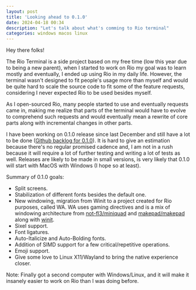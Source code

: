 ```yaml
---
layout: post
title: 'Looking ahead to 0.1.0'
date: 2024-04-18 00:34
description: "Let's talk about what's comming to Rio terminal"
categories: windows macos linux
---
```



Hey there folks!

The Rio Terminal is a side project based on my free time (low this year due to being a new parent), when I started to work on Rio my goal was to learn mostly and eventually, I ended up using Rio in my daily life. However, the terminal wasn't designed to fit people's usage more than myself and would be quite hard to scale the source code to fit some of the feature requests, considering I never expected Rio to be used besides myself.

As I open-sourced Rio, many people started to use and eventually requests came in, making me realize that parts of the terminal would have to evolve to comprehend such requests and would eventually mean a rewrite of core parts along with incremental changes in other parts.

I have been working on 0.1.0 release since last December and still have a lot to be done ([Github backlog for 0.1.0](https://github.com/users/raphamorim/projects/6/views/1)). It is hard to give an estimation because there's no regular promised cadence and, I am not in a rush because it will require a lot of further testing and writing a lot of tests as well. Releases are likely to be made in small versions, is very likely that 0.1.0 will start with MacOS with Windows (I hope so at least).

Summary of 0.1.0 goals:

- Split screens.
- Stabilization of different fonts besides the default one.
- New windowing, migration from Winit to a project created for Rio purposes, called WA. WA uses gaming directives and is a mix of windowing architecture from [not-fl3/miniquad](https://github.com/not-fl3/miniquad) and [makepad/makepad](https://github.com/makepad/makepad) along with [winit](https://github.com/rust-windowing/winit).
- Sixel support.
- Font ligatures.
- Auto-Italicize and Auto-Bolding fonts.
- Addition of SIMD support for a few critical/repetitive operations.
- Emoji support.
- Give some love to Linux X11/Wayland to bring the native experience closer.

Note: Finally got a second computer with Windows/Linux, and it will make it insanely easier to work on Rio than I was doing before.

<Tweet id="1774416415073702204" />